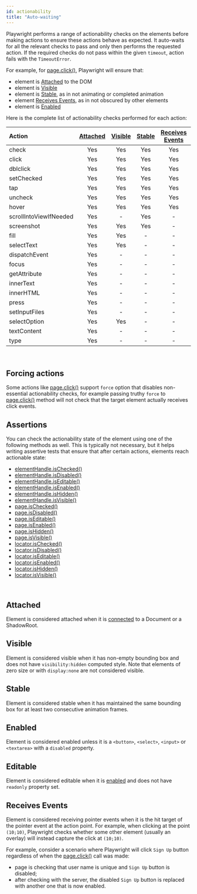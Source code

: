 ```yaml
---
id: actionability
title: "Auto-waiting"
---
```


Playwright performs a range of actionability checks on the elements before making actions to ensure these actions behave as expected. It auto-waits for all the relevant checks to pass and only then performs the requested action. If the required checks do not pass within the given `timeout`, action fails with the `TimeoutError`.

For example, for [page.click()](/api/class-page.mdx#page-click), Playwright will ensure that:
- element is [Attached] to the DOM
- element is [Visible]
- element is [Stable], as in not animating or completed animation
- element [Receives Events], as in not obscured by other elements
- element is [Enabled]

Here is the complete list of actionability checks performed for each action:

| Action | [Attached] | [Visible] | [Stable] | [Receives Events] | [Enabled] | [Editable] |
| :- | :-: | :-: | :-: | :-: | :-: | :-: |
| check | Yes | Yes | Yes | Yes | Yes | - |
| click | Yes | Yes | Yes | Yes | Yes | - |
| dblclick | Yes | Yes | Yes | Yes | Yes | - |
| setChecked | Yes | Yes | Yes | Yes | Yes | - |
| tap | Yes | Yes | Yes | Yes | Yes | - |
| uncheck | Yes | Yes | Yes | Yes | Yes | - |
| hover | Yes | Yes | Yes | Yes | - | - |
| scrollIntoViewIfNeeded | Yes | - | Yes | - | - | - |
| screenshot | Yes | Yes | Yes | - | - | - |
| fill | Yes | Yes | - | - | Yes | Yes |
| selectText | Yes | Yes | - | - | - | - |
| dispatchEvent | Yes | - | - | - | - | - |
| focus | Yes | - | - | - | - | - |
| getAttribute | Yes | - | - | - | - | - |
| innerText | Yes | - | - | - | - | - |
| innerHTML | Yes | - | - | - | - | - |
| press | Yes | - | - | - | - | - |
| setInputFiles | Yes | - | - | - | - | - |
| selectOption | Yes | Yes | - | - | Yes | - |
| textContent | Yes | - | - | - | - | - |
| type | Yes | - | - | - | - | - |

<br/>

## Forcing actions

Some actions like [page.click()](/api/class-page.mdx#page-click) support `force` option that disables non-essential actionability checks, for example passing truthy `force` to [page.click()](/api/class-page.mdx#page-click) method will not check that the target element actually receives click events.

## Assertions

You can check the actionability state of the element using one of the following methods as well. This is typically not necessary, but it helps writing assertive tests that ensure that after certain actions, elements reach actionable state:
- [elementHandle.isChecked()](/api/class-elementhandle.mdx#element-handle-is-checked)
- [elementHandle.isDisabled()](/api/class-elementhandle.mdx#element-handle-is-disabled)
- [elementHandle.isEditable()](/api/class-elementhandle.mdx#element-handle-is-editable)
- [elementHandle.isEnabled()](/api/class-elementhandle.mdx#element-handle-is-enabled)
- [elementHandle.isHidden()](/api/class-elementhandle.mdx#element-handle-is-hidden)
- [elementHandle.isVisible()](/api/class-elementhandle.mdx#element-handle-is-visible)
- [page.isChecked()](/api/class-page.mdx#page-is-checked)
- [page.isDisabled()](/api/class-page.mdx#page-is-disabled)
- [page.isEditable()](/api/class-page.mdx#page-is-editable)
- [page.isEnabled()](/api/class-page.mdx#page-is-enabled)
- [page.isHidden()](/api/class-page.mdx#page-is-hidden)
- [page.isVisible()](/api/class-page.mdx#page-is-visible)
- [locator.isChecked()](/api/class-locator.mdx#locator-is-checked)
- [locator.isDisabled()](/api/class-locator.mdx#locator-is-disabled)
- [locator.isEditable()](/api/class-locator.mdx#locator-is-editable)
- [locator.isEnabled()](/api/class-locator.mdx#locator-is-enabled)
- [locator.isHidden()](/api/class-locator.mdx#locator-is-hidden)
- [locator.isVisible()](/api/class-locator.mdx#locator-is-visible)

<br/>

## Attached

Element is considered attached when it is [connected](https://developer.mozilla.org/en-US/docs/Web/API/Node/isConnected) to a Document or a ShadowRoot.

## Visible

Element is considered visible when it has non-empty bounding box and does not have `visibility:hidden` computed style. Note that elements of zero size or with `display:none` are not considered visible.

## Stable

Element is considered stable when it has maintained the same bounding box for at least two consecutive animation frames.

## Enabled

Element is considered enabled unless it is a `<button>`, `<select>`, `<input>` or `<textarea>` with a `disabled` property.

## Editable

Element is considered editable when it is [enabled] and does not have `readonly` property set.

## Receives Events

Element is considered receiving pointer events when it is the hit target of the pointer event at the action point. For example, when clicking at the point `(10;10)`, Playwright checks whether some other element (usually an overlay) will instead capture the click at `(10;10)`.

For example, consider a scenario where Playwright will click `Sign Up` button regardless of when the [page.click()](/api/class-page.mdx#page-click) call was made:
- page is checking that user name is unique and `Sign Up` button is disabled;
- after checking with the server, the disabled `Sign Up` button is replaced with another one that is now enabled.

[Visible]: #visible "Visible"
[Stable]: #stable "Stable"
[Enabled]: #enabled "Enabled"
[Editable]: #editable "Editable"
[Receives Events]: #receives-events "Receives Events"
[Attached]: #attached "Attached"


[Accessibility]: /api/class-accessibility.mdx "Accessibility"
[Android]: /api/class-android.mdx "Android"
[AndroidDevice]: /api/class-androiddevice.mdx "AndroidDevice"
[AndroidInput]: /api/class-androidinput.mdx "AndroidInput"
[AndroidSocket]: /api/class-androidsocket.mdx "AndroidSocket"
[AndroidWebView]: /api/class-androidwebview.mdx "AndroidWebView"
[APIRequest]: /api/class-apirequest.mdx "APIRequest"
[APIRequestContext]: /api/class-apirequestcontext.mdx "APIRequestContext"
[APIResponse]: /api/class-apiresponse.mdx "APIResponse"
[APIResponseAssertions]: /test-assertions.mdx "APIResponseAssertions"
[Browser]: /api/class-browser.mdx "Browser"
[BrowserContext]: /api/class-browsercontext.mdx "BrowserContext"
[BrowserServer]: /api/class-browserserver.mdx "BrowserServer"
[BrowserType]: /api/class-browsertype.mdx "BrowserType"
[CDPSession]: /api/class-cdpsession.mdx "CDPSession"
[ConsoleMessage]: /api/class-consolemessage.mdx "ConsoleMessage"
[Coverage]: /api/class-coverage.mdx "Coverage"
[Dialog]: /api/class-dialog.mdx "Dialog"
[Download]: /api/class-download.mdx "Download"
[Electron]: /api/class-electron.mdx "Electron"
[ElectronApplication]: /api/class-electronapplication.mdx "ElectronApplication"
[ElementHandle]: /api/class-elementhandle.mdx "ElementHandle"
[FileChooser]: /api/class-filechooser.mdx "FileChooser"
[Frame]: /api/class-frame.mdx "Frame"
[FrameLocator]: /api/class-framelocator.mdx "FrameLocator"
[JSHandle]: /api/class-jshandle.mdx "JSHandle"
[Keyboard]: /api/class-keyboard.mdx "Keyboard"
[Locator]: /api/class-locator.mdx "Locator"
[LocatorAssertions]: /test-assertions.mdx "LocatorAssertions"
[Logger]: /api/class-logger.mdx "Logger"
[Mouse]: /api/class-mouse.mdx "Mouse"
[Page]: /api/class-page.mdx "Page"
[PageAssertions]: /test-assertions.mdx "PageAssertions"
[Playwright]: /api/class-playwright.mdx "Playwright"
[PlaywrightAssertions]: /test-assertions.mdx "PlaywrightAssertions"
[Request]: /api/class-request.mdx "Request"
[Response]: /api/class-response.mdx "Response"
[Route]: /api/class-route.mdx "Route"
[ScreenshotAssertions]: /test-assertions.mdx "ScreenshotAssertions"
[Selectors]: /api/class-selectors.mdx "Selectors"
[TimeoutError]: /api/class-timeouterror.mdx "TimeoutError"
[Touchscreen]: /api/class-touchscreen.mdx "Touchscreen"
[Tracing]: /api/class-tracing.mdx "Tracing"
[Video]: /api/class-video.mdx "Video"
[WebSocket]: /api/class-websocket.mdx "WebSocket"
[Worker]: /api/class-worker.mdx "Worker"
[Fixtures]: /api/class-fixtures.mdx "Fixtures"
[Storage]: /api/class-storage.mdx "Storage"
[Test]: /api/class-test.mdx "Test"
[TestConfig]: /api/class-testconfig.mdx "TestConfig"
[TestError]: /api/class-testerror.mdx "TestError"
[TestInfo]: /api/class-testinfo.mdx "TestInfo"
[TestOptions]: /api/class-testoptions.mdx "TestOptions"
[TestProject]: /api/class-testproject.mdx "TestProject"
[WorkerInfo]: /api/class-workerinfo.mdx "WorkerInfo"
[Location]: /api/class-location.mdx "Location"
[Reporter]: /api/class-reporter.mdx "Reporter"
[Suite]: /api/class-suite.mdx "Suite"
[TestCase]: /api/class-testcase.mdx "TestCase"
[TestResult]: /api/class-testresult.mdx "TestResult"
[TestStep]: /api/class-teststep.mdx "TestStep"
[Element]: https://developer.mozilla.org/en-US/docs/Web/API/element "Element"
[EvaluationArgument]: /evaluating.mdx#evaluation-argument "EvaluationArgument"
[Promise]: https://developer.mozilla.org/en-US/docs/Web/JavaScript/Reference/Global_Objects/Promise "Promise"
[iterator]: https://developer.mozilla.org/en-US/docs/Web/JavaScript/Reference/Iteration_protocols "Iterator"
[origin]: https://developer.mozilla.org/en-US/docs/Glossary/Origin "Origin"
[selector]: https://developer.mozilla.org/en-US/docs/Web/CSS/CSS_Selectors "selector"
[Serializable]: https://developer.mozilla.org/en-US/docs/Web/JavaScript/Reference/Global_Objects/JSON/stringify#Description "Serializable"
[UIEvent.detail]: https://developer.mozilla.org/en-US/docs/Web/API/UIEvent/detail "UIEvent.detail"
[UnixTime]: https://en.wikipedia.org/wiki/Unix_time "Unix Time"
[xpath]: https://developer.mozilla.org/en-US/docs/Web/XPath "xpath"

[Array]: https://developer.mozilla.org/en-US/docs/Web/JavaScript/Reference/Global_Objects/Array "Array"
[boolean]: https://developer.mozilla.org/en-US/docs/Web/JavaScript/Data_structures#Boolean_type "Boolean"
[Buffer]: https://nodejs.org/api/buffer.html#buffer_class_buffer "Buffer"
[ChildProcess]: https://nodejs.org/api/child_process.html "ChildProcess"
[Error]: https://nodejs.org/api/errors.html#errors_class_error "Error"
[EventEmitter]: https://nodejs.org/api/events.html#events_class_eventemitter "EventEmitter"
[function]: https://developer.mozilla.org/en-US/docs/Web/JavaScript/Reference/Global_Objects/Function "Function"
[Map]: https://developer.mozilla.org/en-US/docs/Web/JavaScript/Reference/Global_Objects/Map "Map"
[null]: https://developer.mozilla.org/en-US/docs/Web/JavaScript/Reference/Global_Objects/null "null"
[number]: https://developer.mozilla.org/en-US/docs/Web/JavaScript/Data_structures#Number_type "Number"
[Object]: https://developer.mozilla.org/en-US/docs/Web/JavaScript/Reference/Global_Objects/Object "Object"
[Promise]: https://developer.mozilla.org/en-US/docs/Web/JavaScript/Reference/Global_Objects/Promise "Promise"
[Readable]: https://nodejs.org/api/stream.html#stream_class_stream_readable "Readable"
[RegExp]: https://developer.mozilla.org/en-US/docs/Web/JavaScript/Reference/Global_Objects/RegExp "RegExp"
[string]: https://developer.mozilla.org/en-US/docs/Web/JavaScript/Data_structures#String_type "string"
[void]: https://developer.mozilla.org/en-US/docs/Web/JavaScript/Reference/Global_Objects/undefined "void"
[URL]: https://nodejs.org/api/url.html "URL"

[all available image tags]: https://mcr.microsoft.com/en-us/product/playwright/about "all available image tags"
[Docker Hub]: https://hub.docker.com/_/microsoft-playwright "Docker Hub"
[Dockerfile.focal]: https://github.com/microsoft/playwright/blob/main/utils/docker/Dockerfile.focal "Dockerfile.focal"
